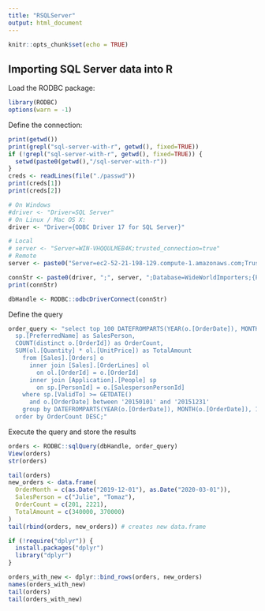 ```yaml
---
title: "RSQLServer"
output: html_document
---
```


```r
knitr::opts_chunk$set(echo = TRUE)
```

## Importing SQL Server data into R

Load the RODBC package:
```r
library(RODBC)
options(warn = -1)
```

Define the connection:
```r
print(getwd())
print(grepl("sql-server-with-r", getwd(), fixed=TRUE))
if (!grepl("sql-server-with-r", getwd(), fixed=TRUE)) {
  setwd(paste0(getwd(),"/sql-server-with-r"))
}
creds <- readLines(file("./passwd"))
print(creds[1])
print(creds[2])

# On Windows
#driver <- "Driver=SQL Server"
# On Linux / Mac OS X:
driver <- "Driver={ODBC Driver 17 for SQL Server}"

# Local
# server <- "Server=WIN-VHQQULMEB4K;trusted_connection=true"
# Remote
server <- paste0("Server=ec2-52-21-198-129.compute-1.amazonaws.com;Trusted_Connection=no;UID=", creds[1], ";PWD=", creds[2])

connStr <- paste0(driver, ";", server, ";Database=WideWorldImporters;{Persist Security Info=True};")
print(connStr)

dbHandle <- RODBC::odbcDriverConnect(connStr)
```

Define the query
```r
order_query <- "select top 100 DATEFROMPARTS(YEAR(o.[OrderDate]), MONTH(o.[OrderDate]), 1) As OrderMonth,
  sp.[PreferredName] as SalesPerson,
  COUNT(distinct o.[OrderId]) as OrderCount,
  SUM(ol.[Quantity] * ol.[UnitPrice]) as TotalAmount
	from [Sales].[Orders] o
	  inner join [Sales].[OrderLines] ol
	    on ol.[OrderId] = o.[OrderId]
	  inner join [Application].[People] sp
	    on sp.[PersonId] = o.[SalespersonPersonId]
	where sp.[ValidTo] >= GETDATE()
	  and o.[OrderDate] between '20150101' and '20151231'
	group by DATEFROMPARTS(YEAR(o.[OrderDate]), MONTH(o.[OrderDate]), 1), sp.[PreferredName]
  order by OrderCount DESC;"
```

Execute the query and store the results
```r
orders <- RODBC::sqlQuery(dbHandle, order_query)
View(orders)
str(orders)
```

```r
tail(orders)
new_orders <- data.frame(
  OrderMonth = c(as.Date("2019-12-01"), as.Date("2020-03-01")),
  SalesPerson = c("Julie", "Tomaz"),
  OrderCount = c(201, 2221),
  TotalAmount = c(340000, 370000)
)
tail(rbind(orders, new_orders)) # creates new data.frame
```
```r
if (!require("dplyr")) {
  install.packages("dplyr")
  library("dplyr")
}

orders_with_new <- dplyr::bind_rows(orders, new_orders)
names(orders_with_new)
tail(orders)
tail(orders_with_new)
```
